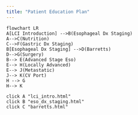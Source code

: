 ```yaml
---
title: "Patient Education Plan"
---
```


```mermaid

flowchart LR
A[LCI Introduction] -->B(Esophageal Dx Staging)
A-->C(Nutrition)
C-->F(Gastric Dx Staging)
B[Esophageal Dx Staging] -->D(Barretts)
D-->G(Surgery)
B--> E(Advanced Stage Eso)
E--> H(Locally Advanced)
E--> J(Metastatic)
J--> K(CV Port)
H --> G
H--> K

click A "lci_intro.html"
click B "eso_dx_staging.html"
click C "barretts.html"


```
